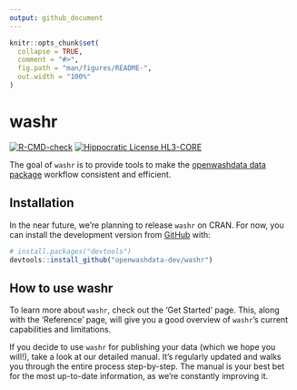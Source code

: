 ```yaml
---
output: github_document
---
```


<!-- README.md is generated from README.Rmd. Please edit that file -->

```r
knitr::opts_chunk$set(
  collapse = TRUE,
  comment = "#>",
  fig.path = "man/figures/README-",
  out.width = "100%"
)
```

# washr

<!-- badges: start -->

[![R-CMD-check](https://github.com/openwashdata-dev/washr/actions/workflows/R-CMD-check.yaml/badge.svg)](https://github.com/openwashdata-dev/washr/actions/workflows/R-CMD-check.yaml) [![Hippocratic License HL3-CORE](https://img.shields.io/static/v1?label=Hippocratic%20License&message=HL3-CORE&labelColor=5e2751&color=bc8c3d)](https://firstdonoharm.dev/version/3/0/core.html)

<!-- badges: end -->

The goal of `washr` is to provide tools to make the [openwashdata data package](https://openwashdata.org/pages/gallery/data/) workflow consistent and efficient.

## Installation

In the near future, we're planning to release `washr` on CRAN. For now, you can install the development version from [GitHub](https://github.com/) with:

``` r
# install.packages("devtools")
devtools::install_github("openwashdata-dev/washr")
```

## How to use washr

To learn more about `washr`, check out the 'Get Started' page. This, along with the 'Reference' page, will give you a good overview of `washr`'s current capabilities and limitations.

If you decide to use `washr` for publishing your data (which we hope you will!), take a look at our detailed manual. It's regularly updated and walks you through the entire process step-by-step. The manual is your best bet for the most up-to-date information, as we're constantly improving it.
